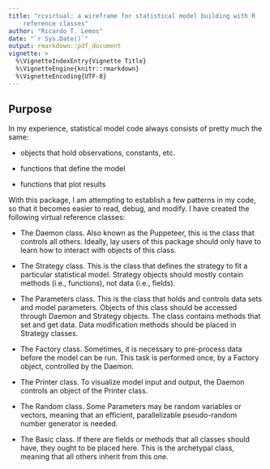 ```yaml
---
title: "rcvirtual: a wireframe for statistical model building with R 
    reference classes"
author: "Ricardo T. Lemos"
date: "`r Sys.Date()`"
output: rmarkdown::pdf_document
vignette: >
  %\VignetteIndexEntry{Vignette Title}
  %\VignetteEngine{knitr::rmarkdown}
  %\VignetteEncoding{UTF-8}
---
```


## Purpose

In my experience, statistical model code always consists of pretty much the same:

- objects that hold observations, constants, etc.

- functions that define the model

- functions that plot results

With this package, I am attempting to establish a few patterns in my code, 
so that it becomes easier to read, debug, and modify. I have created the following
virtual reference classes:

- The Daemon class. Also known as the Puppeteer, this is the class that controls all others.
Ideally, lay users of this package should only have to learn how to interact with objects
of this class.

- The Strategy class. This is the class that defines the strategy to fit a particular statistical
model. Strategy objects should mostly contain methods (i.e., functions), not data (i.e., fields). 

- The Parameters class. This is the class that holds and controls data sets and model parameters.
Objects of this class should be accessed through Daemon and Strategy objects. The class contains
methods that set and get data. Data modification methods should be placed in Strategy classes.

- The Factory class. Sometimes, it is necessary to pre-process data before the model can be run.
This task is performed once, by a Factory object, controlled by the Daemon.

- The Printer class. To visualize model input and output, the Daemon controls an object of the
Printer class.

- The Random class. Some Parameters may be random variables or vectors, meaning that an efficient,
parallelizable pseudo-random number generator is needed. 

- The Basic class. If there are fields or methods that all classes should have, they ought to be
placed here. This is the archetypal class, meaning that all others inherit from this one.

